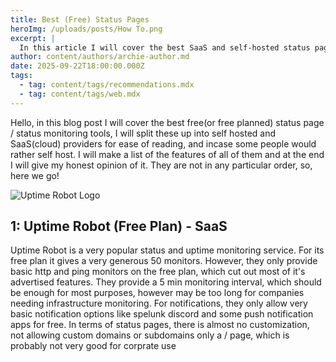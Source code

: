 ```yaml
---
title: Best (Free) Status Pages
heroImg: /uploads/posts/How To.png
excerpt: |
  In this article I will cover the best SaaS and self-hosted status pages
author: content/authors/archie-author.md
date: 2025-09-22T18:00:00.000Z
tags:
  - tag: content/tags/recommendations.mdx
  - tag: content/tags/web.mdx
---
```


Hello, in this blog post I will cover the best free(or free planned) status page / status monitoring tools, I will split these up into self hosted and SaaS(cloud) providers for ease of reading, and incase some people would rather self host. I will make a list of the features of all of them and at the end I will give my honest opinion of it. They are not in any particular order, so, here we go!

![Uptime Robot Logo](/uploads/logos/OIP.webp)

## 1: Uptime Robot (Free Plan) - SaaS

Uptime Robot is a very popular status and uptime monitoring service. For its free plan it gives a very generous 50 monitors. However, they only provide basic http and ping monitors on the free plan, which cut out most of it's advertised features. They provide a 5 min monitoring interval, which should be enough for most purposes, however may be too long for companies needing infrastructure monitoring. For notifications, they only allow very basic notification options like spelunk discord and some push notification apps for free. In terms of status pages, there is almost no customization, not allowing custom domains or subdomains only a / page, which is probably not very good for corprate use
